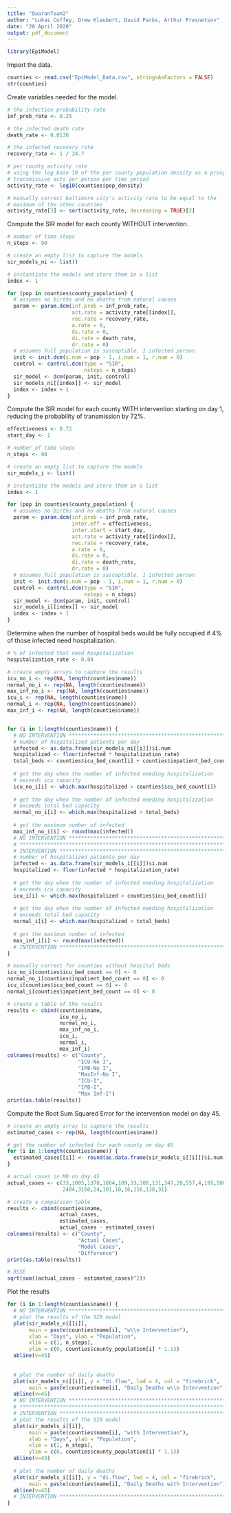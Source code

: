 ---
title: "QuaranTeam2"
author: "Lukas Coffey, Drew Klaubert, David Parks, Arthur Presnetsov"
date: "20 April 2020"
output: pdf_document
---

```{r setup, include=FALSE}
library(EpiModel)
```



Import the data.
```{r}
counties <- read.csv("EpiModel_Data.csv", stringsAsFactors = FALSE)
str(counties)
```



Create variables needed for the model.
```{r}
# the infection probability rate
inf_prob_rate <- 0.25

# the infected death rate
death_rate <- 0.0138

# the infected recovery rate
recovery_rate <- 1 / 24.7

# per county activity rate
# using the log base 10 of the per county population density as a proxy for 
# transmissive acts per person per time period
activity_rate <- log10(counties$pop_density)

# manually correct baltimore city's activity rate to be equal to the
# maximum of the other counties
activity_rate[3] <- sort(activity_rate, decreasing = TRUE)[2]
```



Compute the SIR model for each county WITHOUT intervention.
```{r}
# number of time steps
n_steps <- 90

# create an empty list to capture the models
sir_models_ni <- list()

# instantiate the models and store them in a list
index <- 1

for (pop in counties$county_population) {
  # assumes no births and no deaths from natural causes
  param <- param.dcm(inf.prob = inf_prob_rate,
                     act.rate = activity_rate[[index]],
                     rec.rate = recovery_rate,
                     a.rate = 0,
                     ds.rate = 0,
                     di.rate = death_rate,
                     dr.rate = 0)
  # assumes full population is susceptible, 1 infected person
  init <- init.dcm(s.num = pop - 1, i.num = 1, r.num = 0)
  control <- control.dcm(type = "SIR",
                         nsteps = n_steps)
  sir_model <- dcm(param, init, control)
  sir_models_ni[[index]] <- sir_model
  index <- index + 1
}
```



Compute the SIR model for each county WITH intervention starting on day 1, reducing the probability of transmission by 72%.
```{r}
effectiveness <- 0.72
start_day <- 1

# number of time steps
n_steps <- 90

# create an empty list to capture the models
sir_models_i <- list()

# instantiate the models and store them in a list
index <- 1

for (pop in counties$county_population) {
  # assumes no births and no deaths from natural causes
  param <- param.dcm(inf.prob = inf_prob_rate,
                     inter.eff = effectiveness,
                     inter.start = start_day,
                     act.rate = activity_rate[[index]],
                     rec.rate = recovery_rate,
                     a.rate = 0,
                     ds.rate = 0,
                     di.rate = death_rate,
                     dr.rate = 0)
  # assumes full population is susceptible, 1 infected person
  init <- init.dcm(s.num = pop - 1, i.num = 1, r.num = 0)
  control <- control.dcm(type = "SIR",
                         nsteps = n_steps)
  sir_model <- dcm(param, init, control)
  sir_models_i[[index]] <- sir_model
  index <- index + 1
}
```



Determine when the number of hospital beds would be fully occupied if 4% of those infected need hospitalization.
```{r}
# % of infected that need hospitalization
hospitalization_rate <- 0.04

# create empty arrays to capture the results
icu_no_i <- rep(NA, length(counties$name))
normal_no_i <- rep(NA, length(counties$name))
max_inf_no_i <- rep(NA, length(counties$name))
icu_i <- rep(NA, length(counties$name))
normal_i <- rep(NA, length(counties$name))
max_inf_i <- rep(NA, length(counties$name))


for (i in 1:length(counties$name)) {
  # NO INTERVENTION ***********************************************************
  # number of hospitalized patients per day
  infected <- as.data.frame(sir_models_ni[[i]])$i.num
  hospitalized <- floor(infected * hospitalization_rate)
  total_beds <- counties$icu_bed_count[i] + counties$inpatient_bed_count[i]
  
  # get the day when the number of infected needing hospitalization
  # exceeds icu capacity
  icu_no_i[i] <- which.max(hospitalized > counties$icu_bed_count[i])
  
  # get the day when the number of infected needing hospitalization
  # exceeds total bed capacity
  normal_no_i[i] <- which.max(hospitalized > total_beds)
  
  # get the maximum number of infected
  max_inf_no_i[i] <- round(max(infected))
  # NO INTERVENTION ***********************************************************
  # ***************************************************************************
  # INTERVENTION **************************************************************
  # number of hospitalized patients per day
  infected <- as.data.frame(sir_models_i[[i]])$i.num
  hospitalized <- floor(infected * hospitalization_rate)
  
  # get the day when the number of infected needing hospitalization
  # exceeds icu capacity
  icu_i[i] <- which.max(hospitalized > counties$icu_bed_count[i])
  
  # get the day when the number of infected needing hospitalization
  # exceeds total bed capacity
  normal_i[i] <- which.max(hospitalized > total_beds)
  
  # get the maximum number of infected
  max_inf_i[i] <- round(max(infected))
  # INTERVENTION **************************************************************
}

# manually correct for counties without hospital beds
icu_no_i[counties$icu_bed_count == 0] <- 0
normal_no_i[counties$inpatient_bed_count == 0] <- 0
icu_i[counties$icu_bed_count == 0] <- 0
normal_i[counties$inpatient_bed_count == 0] <- 0

# create a table of the results
results <- cbind(counties$name,
                 icu_no_i,
                 normal_no_i,
                 max_inf_no_i,
                 icu_i,
                 normal_i,
                 max_inf_i)
colnames(results) <- c("County",
                       "ICU-No I",
                       "IPB-No I",
                       "MaxInf-No I",
                       "ICU-I",
                       "IPB-I",
                       "Max Inf-I")
print(as.table(results))
```



Compute the Root Sum Squared Error for the intervention model on day 45.
```{r}
# create an empty array to capture the results
estimated_cases <- rep(NA, length(counties$name))

# get the number of infected for each county on day 45
for (i in 1:length(counties$name)) {
  estimated_cases[[i]] <- round(as.data.frame(sir_models_i[[i]])$i.num[45])
}

# actual cases in MD on day 45
actual_cases <- c(33,1005,1378,1664,109,33,308,131,347,20,557,4,195,508,16,
                  2404,3160,24,101,10,16,116,138,31)

# create a comparison table
results <- cbind(counties$name,
                 actual_cases,
                 estimated_cases,
                 actual_cases - estimated_cases)
colnames(results) <- c("County",
                       "Actual Cases",
                       "Model Cases",
                       "Difference")
print(as.table(results))

# RSSE
sqrt(sum((actual_cases - estimated_cases)^2))
```



Plot the results
```{r}
for (i in 1:length(counties$name)) {
  # NO INTERVENTION *********************************************************
  # plot the results of the SIR model
  plot(sir_models_ni[[i]],
       main = paste(counties$name[i], "w\\o Intervention"),
       xlab = "Days", ylab = "Population",
       xlim = c(1, n_steps),
       ylim = c(0, counties$county_population[i] * 1.1))
  abline(v=45)
  
  
  # plot the number of daily deaths
  plot(sir_models_ni[[i]], y = "di.flow", lwd = 4, col = "firebrick",
       main = paste(counties$name[i], "Daily Deaths w\\o Intervention"))
  abline(v=45)
  # NO INTERVENTION *********************************************************
  # *************************************************************************
  # INTERVENTION ************************************************************
  # plot the results of the SIR model
  plot(sir_models_i[[i]],
       main = paste(counties$name[i], "with Intervention"),
       xlab = "Days", ylab = "Population",
       xlim = c(1, n_steps),
       ylim = c(0, counties$county_population[i] * 1.1))
  abline(v=45)
  
  # plot the number of daily deaths
  plot(sir_models_i[[i]], y = "di.flow", lwd = 4, col = "firebrick",
       main = paste(counties$name[i], "Daily Deaths with Intervention"))
  abline(v=45)
  # INTERVENTION ************************************************************
}
```